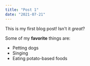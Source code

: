 ```yaml
---
title: "Post 1"
date: "2021-07-21"
---
```


This is my first blog post! Isn't it *great*?

Some of my **favorite** things are:

* Petting dogs
* Singing
* Eating potato-based foods
